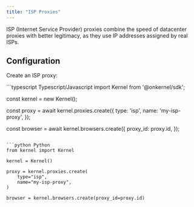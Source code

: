 ```yaml
---
title: "ISP Proxies"
---
```


ISP (Internet Service Provider) proxies combine the speed of datacenter proxies with better legitimacy, as they use IP addresses assigned by real ISPs.

## Configuration

Create an ISP proxy:

<CodeGroup>
```typescript Typescript/Javascript
import Kernel from '@onkernel/sdk';

const kernel = new Kernel();

const proxy = await kernel.proxies.create({
  type: 'isp',
  name: 'my-isp-proxy',
});

const browser = await kernel.browsers.create({
  proxy_id: proxy.id,
});
```

```python Python
from kernel import Kernel

kernel = Kernel()

proxy = kernel.proxies.create(
    type="isp",
    name="my-isp-proxy",
)

browser = kernel.browsers.create(proxy_id=proxy.id)
```
</CodeGroup>